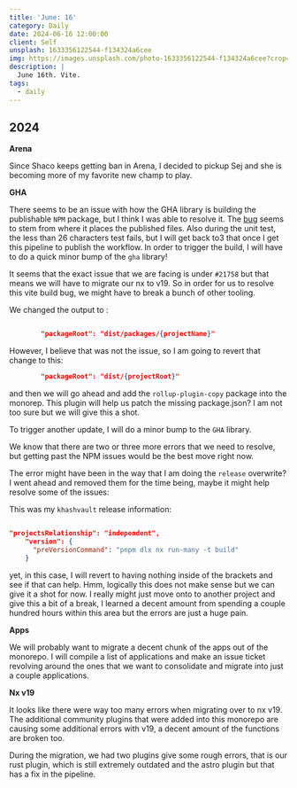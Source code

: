 ```yaml
---
title: 'June: 16'
category: Daily
date: 2024-06-16 12:00:00
client: Self
unsplash: 1633356122544-f134324a6cee
img: https://images.unsplash.com/photo-1633356122544-f134324a6cee?crop=entropy&cs=srgb&fm=jpg&ixid=MnwzNjM5Nzd8MHwxfHJhbmRvbXx8fHx8fHx8fDE2ODE3NDg2ODY&ixlib=rb-4.0.3&q=85
description: |
  June 16th. Vite.
tags:
  - daily
---
```


## 2024

**Arena**

Since Shaco keeps getting ban in Arena, I decided to pickup Sej and she is becoming more of my favorite new champ to play.

**GHA**

There seems to be an issue with how the GHA library is building the publishable `NPM` package, but I think I was able to resolve it.
The [bug](https://github.com/nrwl/nx/issues/21855) seems to stem from where it places the published files.
Also during the unit test, the less than 26 characters test fails, but I will get back to3 that once I get this pipeline to publish the workflow.
In order to trigger the build, I will have to do a quick minor bump of the `gha` library!

It seems that the exact issue that we are facing is under `#21758` but that means we will have to migrate our nx to v19.
So in order for us to resolve this vite build bug, we might have to break a bunch of other tooling.

We changed the output to :

```json

        "packageRoot": "dist/packages/{projectName}"
```

However, I believe that was not the issue, so I am going to revert that change to this:

```json
        "packageRoot": "dist/{projectRoot}"
``` 

and then we will go ahead and add the `rollup-plugin-copy` package into the monorep.
This plugin will help us patch the missing package.json? I am not too sure but we will give this a shot.

To trigger another update, I will do a minor bump to the `GHA` library.

We know that there are two or three more errors that we need to resolve, but getting past the NPM issues would be the best move right now.

The error might have been in the way that I am doing the `release` overwrite?
I went ahead and removed them for the time being, maybe it might help resolve some of the issues:

This was my `khashvault` release information:

```json

"projectsRelationship": "independent",
    "version": {
      "preVersionCommand": "pnpm dlx nx run-many -t build"
    }

```

yet, in this case, I will revert to having nothing inside of the brackets and see if that can help.
Hmm, logically this does not make sense but we can give it a shot for now.
I really might just move onto to another project and give this a bit of a break, I learned a decent amount from spending a couple hundred hours within this area but the errors are just a huge pain.

**Apps**

We will probably want to migrate a decent chunk of the apps out of the monorepo.
I will compile a list of applications and make an issue ticket revolving around the ones that we want to consolidate and migrate into just a couple applications.

**Nx v19**

It looks like there were way too many errors when migrating over to nx v19.
The additional community plugins that were added into this monorepo are causing some additional errors with v19, a decent amount of the functions are broken too.

During the migration, we had two plugins give some rough errors, that is our rust plugin, which is still extremely outdated and the astro plugin but that has a fix in the pipeline.